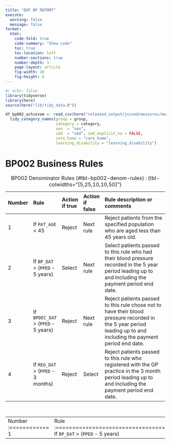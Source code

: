 ```yaml
---
title: "QOF BP REPORT"
execute:
  warning: false
  message: false
format:
  html:
    code-fold: true
    code-summary: "Show code"
    toc: true
    toc-location: left
    number-sections: true
    number-depth: 3
    page-layout: article
    fig-width: 10
    fig-height: 6
---
```


```r
#| echo: false
library(tidyverse)
library(here)
source(here("lib/tidy_data.R"))
```

```r
df_bp002_achievem <- read_csv(here("released_output/joined/measures/measures_bp002_achievem.csv")) |>
  tidy_category_names(group = group, 
                      category = category, 
                      sex  = "sex",
                      imd  = "imd", imd_explicit_na = FALSE,
                      care_home = "care_home", 
                      learning_disability = "learning_disability")

```

# BP002 Business Rules

:::{.column-body-outset}
+-------------+-----------------------------------------+----------------+-----------------+-------------------------------------------------------------------------------------------------------------------------------------------------------------------+
| Number      | Rule                                    | Action if true | Action if false | Rule description or comments                                                                                                                                      |                                                                                                                                   
+:============+:========================================+:===============+:================+:==================================================================================================================================================================+
| 1           | If `PAT_AGE` \< 45                      | Reject         | Next rule       | Reject patients from the specified population who are aged less than 45 years old.                                                                                |
+-------------+-----------------------------------------+----------------+-----------------+-------------------------------------------------------------------------------------------------------------------------------------------------------------------+
| 2           | If `BP_DAT` \> (`PPED` - 5 years)       | Select         | Next rule       | Select patients passed to this rule who had their blood pressure recorded in the 5 year period leading up to and including the payment period end date.           |
+-------------+-----------------------------------------+----------------+-----------------+-------------------------------------------------------------------------------------------------------------------------------------------------------------------+
| 3           | If `BPDEC_DAT` \> (`PPED` - 5 years)    | Reject         | Next rule       | Reject patients passed to this rule chose not to have their blood pressure recorded in the 5 year period leading up to and including the payment period end date. |
+-------------+-----------------------------------------+----------------+-----------------+-------------------------------------------------------------------------------------------------------------------------------------------------------------------+
| 4           | If `REG_DAT` \> (`PPED` - 3 months)     | Reject         | Select          | Reject patients passed to this rule who registered with the GP practice in the 3 month period leading up to and including the payment period end date.            |
+-------------+-----------------------------------------+----------------+-----------------+-------------------------------------------------------------------------------------------------------------------------------------------------------------------+
: BP002 Denominator Rules {#tbl-bp002-denom-rules}
: {tbl-colwidths="[5,25,10,10,50]"}
:::

:::{.column-body-outset}
+-------------+-----------------------------------------+----------------+-----------------+-------------------------------------------------------------------------------------------------------------------------------------------------------------------+
| Number      | Rule                                    | Action if true | Action if false | Rule description or comments                                                                                                                                      |                                                                                                                                   
+:============+:========================================+:===============+:================+:==================================================================================================================================================================+
| 1           | If `BP_DAT` \> (`PPED` - 5 years)       | Select         | Reject          | Select patients from the denominator who had their blood pressure recorded in the 5 year period leading up to and including the payment period end date. Reject the remaining patients. |
+-------------+-----------------------------------------+----------------+-----------------+-------------------------------------------------------------------------------------------------------------------------------------------------------------------+
: BP002 Numerator Rule {#tbl-bp002-num-rules}
: {tbl-colwidths="[5,25,10,10,50]"}
:::

